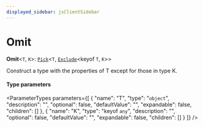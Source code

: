 ```yaml
---
displayed_sidebar: jsClientSidebar
---
```



# Omit

 **Omit**<`T`, `K`\>: [`Pick`](internal.Pick.mdx)<`T`, [`Exclude`](internal.Exclude.mdx)<keyof `T`, `K`\>\>

Construct a type with the properties of T except for those in type K.

#### Type parameters

<ParameterTypes parameters={[
  {
    "name": "T",
    "type": "`object`",
    "description": "",
    "optional": false,
    "defaultValue": "",
    "expandable": false,
    "children": []
  },
  {
    "name": "K",
    "type": "keyof `any`",
    "description": "",
    "optional": false,
    "defaultValue": "",
    "expandable": false,
    "children": []
  }
]} />
